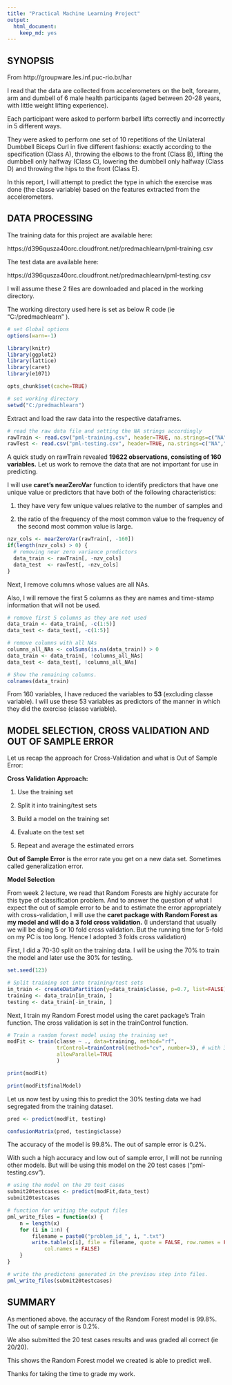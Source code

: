 ```yaml
---
title: "Practical Machine Learning Project"
output:
  html_document:
    keep_md: yes
---
```


## SYNOPSIS

From http://groupware.les.inf.puc-rio.br/har

I read that the data are collected from accelerometers on the belt, forearm, arm and dumbell of 6 male health participants (aged between 20-28 years, with little weight lifting experience).

Each participant were asked to perform barbell lifts correctly and incorrectly in 5 different ways.

They were asked to perform one set of 10 repetitions of the Unilateral Dumbbell Biceps Curl in five different fashions: exactly according to the specification (Class A), throwing the elbows to the front (Class B), lifting the dumbbell only halfway (Class C), lowering the dumbbell only halfway (Class D) and throwing the hips to the front (Class E).

In this report, I will attempt to predict the type in which the exercise was done (the classe variable) based on the features extracted from the accelerometers.

## DATA PROCESSING

The training data for this project are available here: 

https://d396qusza40orc.cloudfront.net/predmachlearn/pml-training.csv

The test data are available here: 

https://d396qusza40orc.cloudfront.net/predmachlearn/pml-testing.csv

I will assume these 2 files are downloaded and placed in the working directory.

The working directory used here is set as below R code (ie "C:/predmachlearn" ).

```r
# set Global options
options(warn=-1)

library(knitr)
library(ggplot2)
library(lattice)
library(caret)
library(e1071)

opts_chunk$set(cache=TRUE)

# set working directory
setwd("C:/predmachlearn")
```

Extract and load the raw data into the respective dataframes.

```r
# read the raw data file and setting the NA strings accordingly
rawTrain <- read.csv("pml-training.csv", header=TRUE, na.strings=c("NA","","#DIV/0!") )
rawTest <- read.csv("pml-testing.csv", header=TRUE, na.strings=c("NA","","#DIV/0!") )
```

A quick study on rawTrain revealed __19622 observations, consisting of 160 variables.__
Let us work to remove the data that are not important for use in predicting.

I will use __caret's nearZeroVar__ function to identify predictors that have one unique value or predictors that have both of the following characteristics: 

(1) they have very few unique values relative to the number of samples and 

(2) the ratio of the frequency of the most common value to the frequency of the second most common value is large.

```r
nzv_cols <- nearZeroVar(rawTrain[, -160])
if(length(nzv_cols) > 0) {
  # removing near zero variance predictors
  data_train <- rawTrain[, -nzv_cols]
  data_test  <- rawTest[, -nzv_cols]
}
```

Next, I remove columns whose values are all NAs.

Also, I will remove the first 5 columns as they are names and time-stamp information that will not be used.

```r
# remove first 5 columns as they are not used
data_train <- data_train[, -c(1:5)]
data_test <- data_test[, -c(1:5)]

# remove columns with all NAs
columns_all_NAs <- colSums(is.na(data_train)) > 0
data_train <- data_train[, !columns_all_NAs]
data_test <- data_test[, !columns_all_NAs]

# Show the remaining columns.
colnames(data_train)
```

From 160 variables, I have reduced the variables to __53__ (excluding classe variable). 
I will use these 53 variables as predictors of the manner in which they did the exercise (classe variable).
  
## MODEL SELECTION, CROSS VALIDATION AND OUT OF SAMPLE ERROR

Let us recap the approach for Cross-Validation and what is Out of Sample Error:

__Cross Validation Approach:__

1) Use the training set

2) Split it into training/test sets

3) Build a model on the training set 

4) Evaluate on the test set

5) Repeat and average the estimated errors

__Out of Sample Error__ is the error rate you get on a new data set. Sometimes called generalization error.

__Model Selection__

From week 2 lecture, we read that Random Forests are highly accurate for this type of classification problem. 
And to answer the question of what I expect the out of sample error to be and to estimate the error appropriately with cross-validation, I will use the __caret package with Random Forest as my model and will do a 3 fold cross validation.__
(I understand that usually we will be doing 5 or 10 fold cross validation. But the running time for 5-fold on my PC is too long. Hence I adopted 3 folds cross validation)

First, I did a 70-30 split on the training data. I will be using the 70% to train the model and later use the 30% for testing.

```r
set.seed(123)

# Split training set into training/test sets
in_train <- createDataPartition(y=data_train$classe, p=0.7, list=FALSE)
training <- data_train[in_train, ]
testing <- data_train[-in_train, ]
```

Next, I train my Random Forest model using the caret package's Train function.
The cross validation is set in the trainControl function.

```r
# Train a random forest model using the training set 
modFit <- train(classe ~ ., data=training, method="rf", 
                trControl=trainControl(method="cv", number=3), # with 3 fold cross validation
                allowParallel=TRUE
                )
```

```r
print(modFit)

print(modFit$finalModel)

```

Let us now test by using this to predict the 30% testing data we had segregated from the training dataset.

```r
pred <- predict(modFit, testing)

confusionMatrix(pred, testing$classe)
```

The accuracy of the model is 99.8%. The out of sample error is 0.2%.

With such a high accuracy and low out of sample error, I will not be running other models. But will be using this model on the 20 test cases ("pml-testing.csv").

```r
# using the model on the 20 test cases
submit20testcases <- predict(modFit,data_test)
submit20testcases
```

```r
# function for writing the output files
pml_write_files = function(x) {
    n = length(x)
    for (i in 1:n) {
        filename = paste0("problem_id_", i, ".txt")
        write.table(x[i], file = filename, quote = FALSE, row.names = FALSE, 
            col.names = FALSE)
    }
}

# write the predictons generated in the previsou step into files.
pml_write_files(submit20testcases)
```

## SUMMARY

As mentioned above. the accuracy of the Random Forest model is 99.8%. The out of sample error is 0.2%.

We also submitted the 20 test cases results and was graded all correct (ie 20/20).

This shows the Random Forest model we created is able to predict well.

Thanks for taking the time to grade my work.

